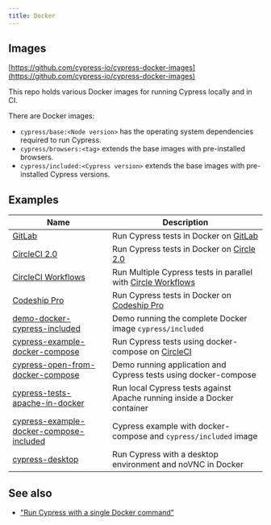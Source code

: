 ```yaml
---
title: Docker
---
```


## Images

<Icon name="github"></Icon>
[https://github.com/cypress-io/cypress-docker-images](https://github.com/cypress-io/cypress-docker-images)

This repo holds various Docker images for running Cypress locally and in CI.

There are Docker images:

- `cypress/base:<Node version>` has the operating system dependencies required
  to run Cypress.
- `cypress/browsers:<tag>` extends the base images with pre-installed browsers.
- `cypress/included:<Cypress version>` extends the base images with
  pre-installed Cypress versions.

## Examples

| Name                                                                                                                                         | Description                                                                                              |
| -------------------------------------------------------------------------------------------------------------------------------------------- | -------------------------------------------------------------------------------------------------------- |
| <Icon name="github"></Icon> [GitLab](https://gitlab.com/cypress-io/cypress-example-docker-gitlab)                                            | Run Cypress tests in Docker on [GitLab](https://gitlab.com/)                                             |
| <Icon name="github"></Icon> [CircleCI 2.0](https://github.com/cypress-io/cypress-example-docker-circle)                                      | Run Cypress tests in Docker on [Circle 2.0](https://circleci.com)                                        |
| <Icon name="github"></Icon> [CircleCI Workflows](https://github.com/cypress-io/cypress-example-docker-circle-workflows)                      | Run Multiple Cypress tests in parallel with [Circle Workflows](https://circleci.com/docs/2.0/workflows/) |
| <Icon name="github"></Icon> [Codeship Pro](https://github.com/cypress-io/cypress-example-docker-codeship)                                    | Run Cypress tests in Docker on [Codeship Pro](https://codeship.com/)                                     |
| <Icon name="github"></Icon> [demo-docker-cypress-included](https://github.com/bahmutov/demo-docker-cypress-included)                         | Demo running the complete Docker image `cypress/included`                                                |
| <Icon name="github"></Icon> [cypress-example-docker-compose](https://github.com/cypress-io/cypress-example-docker-compose)                   | Run Cypress tests using docker-compose on [CircleCI](https://circleci.com/)                              |
| <Icon name="github"></Icon> [cypress-open-from-docker-compose](https://github.com/bahmutov/cypress-open-from-docker-compose)                 | Demo running application and Cypress tests using docker-compose                                          |
| <Icon name="github"></Icon> [cypress-tests-apache-in-docker](https://github.com/bahmutov/cypress-tests-apache-in-docker)                     | Run local Cypress tests against Apache running inside a Docker container                                 |
| <Icon name="github"></Icon> [cypress-example-docker-compose-included](https://github.com/cypress-io/cypress-example-docker-compose-included) | Cypress example with docker-compose and `cypress/included` image                                         |
| <Icon name="github"></Icon> [cypress-desktop](https://github.com/piopi/cypress-desktop)                                                      | Run Cypress with a desktop environment and noVNC in Docker                                               |

## See also

- ["Run Cypress with a single Docker command"](https://www.cypress.io/blog/2019/05/02/run-cypress-with-a-single-docker-command/)
